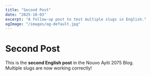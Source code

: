 ```yaml
---
title: "Second Post"
date: "2025-10-03"
excerpt: "A follow-up post to test multiple slugs in English."
ogImage: "/images/og-default.jpg"
---
```


# Second Post 

This is the **second English post** in the Nouvo Ayiti 2075 Blog.  
Multiple slugs are now working correctly!
